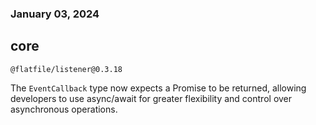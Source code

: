 ### January 03, 2024

## core

`@flatfile/listener@0.3.18`

The `EventCallback` type now expects a Promise to be returned, allowing developers to use async/await for greater flexibility and control over asynchronous operations.
